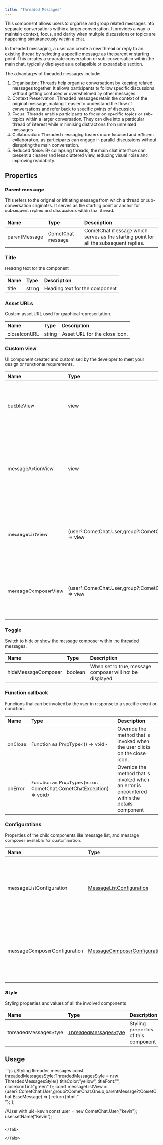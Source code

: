 ```yaml
---
title: "Threaded Messages"
---
```


This component allows users to organise and group related messages into separate conversations within a larger conversation. It provides a way to maintain context, focus, and clarity when multiple discussions or topics are happening simultaneously within a chat.

In threaded messaging, a user can create a new thread or reply to an existing thread by selecting a specific message as the parent or starting point. This creates a separate conversation or sub-conversation within the main chat, typically displayed as a collapsible or expandable section.

The advantages of threaded messages include:

1. Organisation: Threads help organise conversations by keeping related messages together. It allows participants to follow specific discussions without getting confused or overwhelmed by other messages.
2. Context Preservation: Threaded messages retain the context of the original message, making it easier to understand the flow of conversations and refer back to specific points of discussion.
3. Focus: Threads enable participants to focus on specific topics or sub-topics within a larger conversation. They can dive into a particular thread of interest while minimising distractions from unrelated messages.
4. Collaboration: Threaded messaging fosters more focused and efficient collaboration, as participants can engage in parallel discussions without disrupting the main conversation.
5. Reduced Noise: By collapsing threads, the main chat interface can present a cleaner and less cluttered view, reducing visual noise and improving readability.

## Properties

### Parent message

This refers to the original or initiating message from which a thread or sub-conversation originates. It serves as the starting point or anchor for subsequent replies and discussions within that thread.

| Name          | Type              | Description                                                                          |
| :------------- | :----------------- | :------------------------------------------------------------------------------------ |
| parentMessage | CometChat message | CometChat message which serves as the starting point for all the subsequent replies. |

### Title

Heading text for the component

| Name  | Type   | Description                    |
| :----- | :------ | :------------------------------ |
| title | string | Heading text for the component |

### Asset URLs

Custom asset URL used for graphical representation.

| Name         | Type   | Description                   |
| :------------ | :------ | :----------------------------- |
| closeIconURL | string | Asset URL for the close icon. |

### Custom view

UI component created and customised by the developer to meet your design or functional requirements.

| Name                | Type                                                                                       | Description                                                                               |
| :------------------- | :------------------------------------------------------------------------------------------ | :----------------------------------------------------------------------------------------- |
| bubbleView          | view                                                                                       | User-defined component to customise the parent message's bubble.                          |
| messageActionView   | view                                                                                       | User-defined component to customise the message actions available for the parent message. |
| messageListView     | (user?:CometChat.User,group?:CometChat.Group,parentMessage?:CometChat.BaseMessage) => view | User-defined Vue component to customise the message list.                                 |
| messageComposerView | (user?:CometChat.User,group?:CometChat.Group,parentMessage?:CometChat.BaseMessage) => view | User-defined Vue component to customise the message composer.                             |

### Toggle

Switch to hide or show the message composer within the threaded messages.

| Name                | Type    | Description                                               |
| :------------------- | :------- | :--------------------------------------------------------- |
| hideMessageComposer | boolean | When set to true, message composer will not be displayed. |

### Function callback

Functions that can be invoked by the user in response to a specific event or condition.

| Name    | Type                                                                 | Description                                                                                   |
| :------- | :-------------------------------------------------------------------- | :--------------------------------------------------------------------------------------------- |
| onClose | Function as PropType\<() => void>                                    | Override the method that is invoked when the user clicks on the close icon.                   |
| onError | Function as PropType\<(error: CometChat.CometChatException) => void> | Override the method that is invoked when an error is encountered within the details component |

### Configurations

Properties of the child components like message list, and message composer available for customisation.

| Name                         | Type                                                                            | Description                                                                                                   |
| :---------------------------- | :------------------------------------------------------------------------------- | :------------------------------------------------------------------------------------------------------------- |
| messageListConfiguration     | [MessageListConfiguration](/web-shared/message-list-configuration)         | Properties of the message list component that are available for customisation via the messages component.     |
| messageComposerConfiguration | [MessageComposerConfiguration](/web-shared/message-composer-configuration) | Properties of the message composer component that are available for customisation via the messages component. |

### Style

Styling properties and values of all the involved components

| Name                  | Type                                                            | Description                          |
| :--------------------- | :--------------------------------------------------------------- | :------------------------------------ |
| threadedMessagesStyle | [ThreadedMessagesStyle](/web-shared/threadedmessagesstyle) | Styling properties of this component |

## Usage

<Tabs>
<Tab title="Vue">
```js
//Styling threaded messages
const threadedMessagesStyle:ThreadedMessagesStyle = new ThreadedMessagesStyle({
titleColor:"yellow",
titleFont:"",
closeIconTint:"green"
});
const messageListView = (user?:CometChat.User,group?:CometChat.Group,parentMessage?:CometChat.BaseMessage) => {
  return  {html:"<div></div>"};
};

//User with uid=kevin
const user = new CometChat.User("kevin");
user.setName("Kevin");

<CometChatThreadedMessages :messageListView="messageListView" :user="user" :threadedMessagesStyle="threadedMessagesStyle"></CometChatThreadedMessages>
```

</Tab>

</Tabs>
